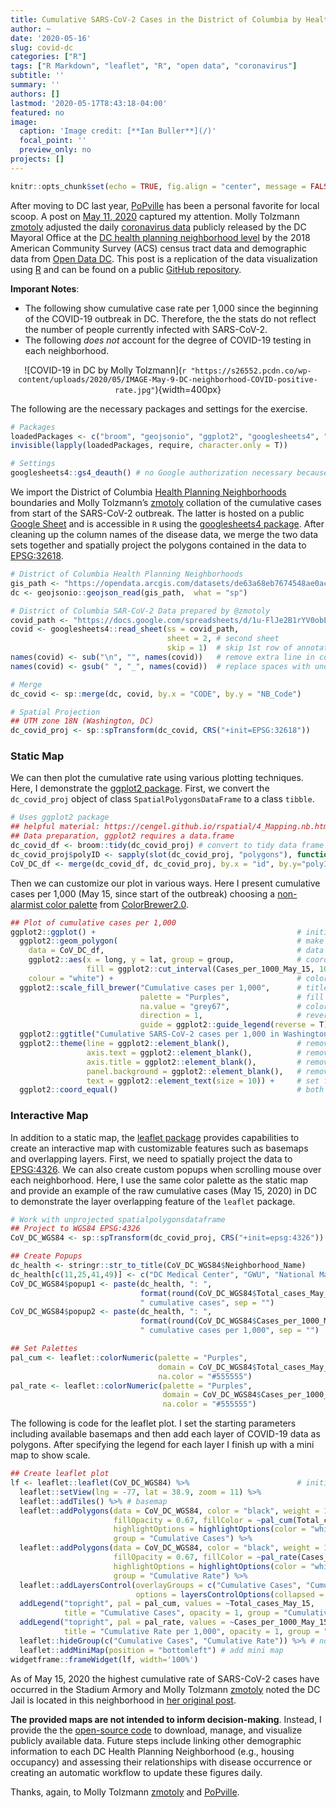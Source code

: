 ```yaml
---
title: Cumulative SARS-CoV-2 Cases in the District of Columbia by Health Planning Neighborhoods
author: ~
date: '2020-05-16'
slug: covid-dc
categories: ["R"]
tags: ["R Markdown", "leaflet", "R", "open data", "coronavirus"]
subtitle: ''
summary: ''
authors: []
lastmod: '2020-05-17T8:43:18-04:00'
featured: no
image:
  caption: 'Image credit: [**Ian Buller**](/)'
  focal_point: ''
  preview_only: no
projects: []
---
```


```r
knitr::opts_chunk$set(echo = TRUE, fig.align = "center", message = FALSE, warning = FALSE, cache = FALSE)
```

After moving to DC last year, [PoPville](https://twitter.com/PoPville){target="_blank"} has been a personal favorite for local scoop. A post on [May 11, 2020](https://www.popville.com/2020/05/dc-neighborhood-covid-coronavirus-map-population/#more-234053){target="_blank"} captured my attention. Molly Tolzmann [zmotoly](https://twitter.com/zmotoly){target="_blank"} adjusted the daily [coronavirus data](https://coronavirus.dc.gov/page/coronavirus-data){target="_blank"} publicly released by the DC Mayoral Office at the [DC health planning neighborhood level](https://opendata.dc.gov/datasets/dc-health-planning-neighborhoods){target="_blank"} by the 2018 American Community Survey (ACS) census tract data and demographic data from [Open Data DC](https://opendata.dc.gov/){target="_blank"}. This post is a replication of the data visualization using [R](https://cran.r-project.org/){target="_blank"} and can be found on a public [GitHub repository](https://github.com/idblr/coviDC){target="_blank"}. 

**Imporant Notes**:

- The following show cumulative case rate per 1,000 since the beginning of the COVID-19 outbreak in DC. Therefore, the the stats do not reflect the number of people currently infected with SARS-CoV-2. 
- The following *does not* account for the degree of COVID-19 testing in each neighborhood.

<center>

![COVID-19 in DC by Molly Tolzmann](`r "https://s26552.pcdn.co/wp-content/uploads/2020/05/IMAGE-May-9-DC-neighborhood-COVID-positive-rate.jpg"`){width=400px}

</center>

The following are the necessary packages and settings for the exercise. 
```r
# Packages
loadedPackages <- c("broom", "geojsonio", "ggplot2", "googlesheets4", "leaflet", "sp", "stringr", "widgetframe")
invisible(lapply(loadedPackages, require, character.only = T))

# Settings
googlesheets4::gs4_deauth() # no Google authorization necessary because we are not reading a public repo
```

We import the District of Columbia [Health Planning Neighborhoods](https://opendata.dc.gov/datasets/acs-2018-population-variables-tract/data){target="_blank"} boundaries and Molly Tolzmann's [zmotoly](https://twitter.com/zmotoly){target="_blank"} collation of the cumulative cases from start of the SARS-CoV-2 outbreak. The latter is hosted on a public [Google Sheet](https://docs.google.com/spreadsheets/d/1u-FlJe2B1rYV0obEosHBks9utkU30-C2TSkHka6AVS8/edit#gid=1923705378){target="_blank"} and is accessible in `R` using the [googlesheets4 package](https://github.com/tidyverse/googlesheets4){target="_blank"}. After cleaning up the column names of the disease data, we merge the two data sets together and spatially project the polygons contained in the data to [EPSG:32618](https://epsg.io/32618){target="_blank"}.
```r
# District of Columbia Health Planning Neighborhoods
gis_path <- "https://opendata.arcgis.com/datasets/de63a68eb7674548ae0ac01867123f7e_13.geojson"
dc <- geojsonio::geojson_read(gis_path,  what = "sp")

# District of Columbia SAR-CoV-2 Data prepared by @zmotoly
covid_path <- "https://docs.google.com/spreadsheets/d/1u-FlJe2B1rYV0obEosHBks9utkU30-C2TSkHka6AVS8/edit#gid=1923705378"
covid <- googlesheets4::read_sheet(ss = covid_path,
                                   sheet = 2, # second sheet
                                   skip = 1)  # skip 1st row of annotation
names(covid) <- sub("\n", "", names(covid))   # remove extra line in column names
names(covid) <- gsub(" ", "_", names(covid))  # replace spaces with underscore

# Merge
dc_covid <- sp::merge(dc, covid, by.x = "CODE", by.y = "NB_Code")

# Spatial Projection
## UTM zone 18N (Washington, DC)
dc_covid_proj <- sp::spTransform(dc_covid, CRS("+init=EPSG:32618"))
```

### Static Map

We can then plot the cumulative rate using various plotting techniques. Here, I demonstrate the [ggplot2 package](https://github.com/tidyverse/ggplot2){target="_blank"}. First, we convert the `dc_covid_proj` object of class `SpatialPolygonsDataFrame` to a class `tibble`. 
```r
# Uses ggplot2 package
## helpful material: https://cengel.github.io/rspatial/4_Mapping.nb.html
## Data preparation, ggplot2 requires a data.frame
dc_covid_df <- broom::tidy(dc_covid_proj) # convert to tidy data frame
dc_covid_proj$polyID <- sapply(slot(dc_covid_proj, "polygons"), function(x) slot(x, "ID")) # preserve polygon id
CoV_DC_df <- merge(dc_covid_df, dc_covid_proj, by.x = "id", by.y="polyID") # merge data
```

Then we can customize our plot in various ways. Here I present cumulative cases per 1,000 (May 15, since start of the outbreak) choosing a [non-alarmist color palette](https://blog.mapbox.com/7-best-practices-for-mapping-a-pandemic-9f203576a132?gi=6907699c528e){target="_blank"} from [ColorBrewer2.0](https://colorbrewer2.org/){target="_blank"}.
```r
## Plot of cumulative cases per 1,000
ggplot2::ggplot() +                                             # initialize ggplot object
  ggplot2::geom_polygon(                                        # make a polygon
    data = CoV_DC_df,                                           # data frame
    ggplot2::aes(x = long, y = lat, group = group,              # coordinates, and group them by polygons
                 fill = ggplot2::cut_interval(Cases_per_1000_May_15, 10)),       # variable to use for filling
    colour = "white") +                                         # color of polygon borders
  ggplot2::scale_fill_brewer("Cumulative cases per 1,000",      # title of colorkey 
                             palette = "Purples",               # fill with brewer colors 
                             na.value = "grey67",               # color for NA (The National Mall)
                             direction = 1,                     # reverse colors in colorkey
                             guide = ggplot2::guide_legend(reverse = T)) +  # reverse order of colokey
  ggplot2::ggtitle("Cumulative SARS-CoV-2 cases per 1,000 in Washington, D.C. as of May 15, 2020") + # add title
  ggplot2::theme(line = ggplot2::element_blank(),               # remove axis lines
                 axis.text = ggplot2::element_blank(),          # remove tickmarks
                 axis.title = ggplot2::element_blank(),         # remove axis labels
                 panel.background = ggplot2::element_blank(),   # remove background gridlines
                 text = ggplot2::element_text(size = 10)) +     # set font size
  ggplot2::coord_equal()                                        # both axes the same scale
```

### Interactive Map

In addition to a static map, the [leaflet package](https://github.com/rstudio/leaflet){target="_blank"} provides capabilities to create an interactive map with customizable features such as basemaps and overlapping layers. First, we need to spatially project the data to [EPSG:4326](https://epsg.io/4326){target="_blank"}. We can also create custom popups when scrolling mouse over each neighborhood. Here, I use the same color palette as the static map and provide an example of the raw cumulative cases (May 15, 2020) in DC to demonstrate the layer overlapping feature of the `leaflet` package.

```r
# Work with unprojected spatialpolygonsdataframe
## Project to WGS84 EPSG:4326
CoV_DC_WGS84 <- sp::spTransform(dc_covid_proj, CRS("+init=epsg:4326"))

## Create Popups
dc_health <- stringr::str_to_title(CoV_DC_WGS84$Neighborhood_Name)
dc_health[c(11,25,41,49)] <- c("DC Medical Center", "GWU", "National Mall", "SW/Waterfront" )
CoV_DC_WGS84$popup1 <- paste(dc_health, ": ",
                             format(round(CoV_DC_WGS84$Total_cases_May_15, digits = 0), big.mark = ",", trim = T),
                             " cumulative cases", sep = "")
CoV_DC_WGS84$popup2 <- paste(dc_health, ": ",
                             format(round(CoV_DC_WGS84$Cases_per_1000_May_15, digits = 0), big.mark = ",", trim = T),
                             " cumulative cases per 1,000", sep = "")

## Set Palettes
pal_cum <- leaflet::colorNumeric(palette = "Purples",
                                 domain = CoV_DC_WGS84$Total_cases_May_15,
                                 na.color = "#555555")
pal_rate <- leaflet::colorNumeric(palette = "Purples",
                                  domain = CoV_DC_WGS84$Cases_per_1000_May_15,
                                  na.color = "#555555")
```

The following is code for the leaflet plot. I set the starting parameters including available basemaps and then add each layer of COVID-19 data as polygons. After specifying the legend for each layer I finish up with a mini map to show scale. 
```r
## Create leaflet plot
lf <- leaflet::leaflet(CoV_DC_WGS84) %>%                        # initial data
  leaflet::setView(lng = -77, lat = 38.9, zoom = 11) %>%                  # starting coordinates
  leaflet::addTiles() %>% # basemap
  leaflet::addPolygons(data = CoV_DC_WGS84, color = "black", weight = 1, smoothFactor = 0.5, opacity = 1,
                       fillOpacity = 0.67, fillColor = ~pal_cum(Total_cases_May_15), popup = ~popup1,
                       highlightOptions = highlightOptions(color = "white", weight = 2, bringToFront = TRUE),
                       group = "Cumulative Cases") %>%
  leaflet::addPolygons(data = CoV_DC_WGS84, color = "black", weight = 1, smoothFactor = 0.5, opacity = 1,
                       fillOpacity = 0.67, fillColor = ~pal_rate(Cases_per_1000_May_15), popup = ~popup2,
                       highlightOptions = highlightOptions(color = "white", weight = 2, bringToFront = TRUE),
                       group = "Cumulative Rate") %>%
  leaflet::addLayersControl(overlayGroups = c("Cumulative Cases", "Cumulative Rate"), # layer selection
                            options = layersControlOptions(collapsed = FALSE)) %>%     
  addLegend("topright", pal = pal_cum, values = ~Total_cases_May_15,                  # legend for cases
            title = "Cumulative Cases", opacity = 1, group = "Cumulative Cases") %>%
  addLegend("topright", pal = pal_rate, values = ~Cases_per_1000_May_15,              # legend for rate
            title = "Cumulative Rate per 1,000", opacity = 1, group = "Cumulative Rate") %>%
  leaflet::hideGroup(c("Cumulative Cases", "Cumulative Rate")) %>% # no data shown (default)
  leaflet::addMiniMap(position = "bottomleft") # add mini map
widgetframe::frameWidget(lf, width='100%')
```

As of May 15, 2020 the highest cumulative rate of SARS-CoV-2 cases have occurred in the Stadium Armory and Molly Tolzmann [zmotoly](https://twitter.com/zmotoly){target="_blank"} noted the DC Jail is located in this neighborhood in [her original post](https://www.popville.com/2020/05/dc-neighborhood-covid-coronavirus-map-population/#more-234053){target="_blank"}.

**The provided maps are not intended to inform decision-making**. Instead, I provide the the [open-source code](https://github.com/idblr/coviDC){target="_blank"} to download, manage, and visualize publicly available data. Future steps include linking other demographic information to each DC Health Planning Neighborhood (e.g., housing occupancy) and assessing their relationships with disease occurrence or creating an automatic workflow to update these figures daily.

Thanks, again, to Molly Tolzmann [zmotoly](https://twitter.com/zmotoly){target="_blank"} and [PoPville](https://twitter.com/PoPville){target="_blank"}.
